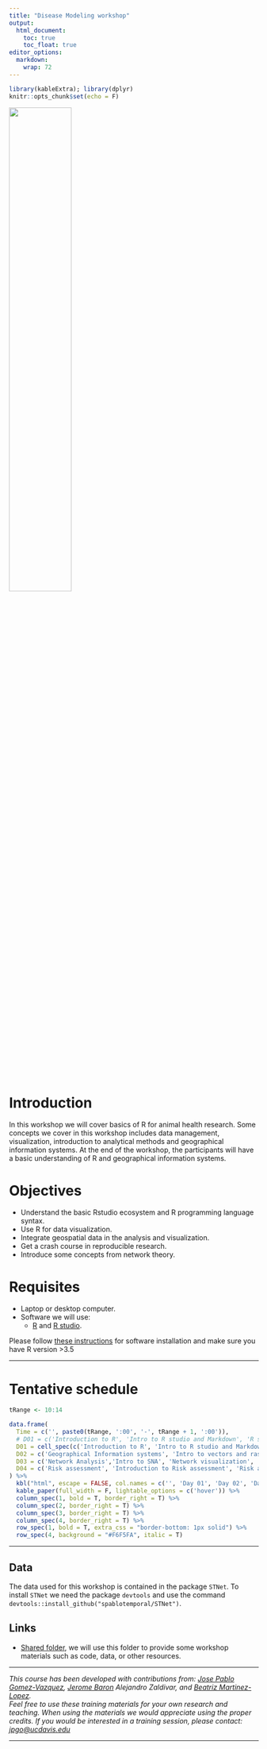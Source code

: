 ```yaml
---
title: "Disease Modeling workshop"
output:
  html_document:
    toc: true
    toc_float: true
editor_options: 
  markdown: 
    wrap: 72
---
```


```r
library(kableExtra); library(dplyr)
knitr::opts_chunk$set(echo = F)
```


<img src="img/cadms-left.png" style="width:50%;position:center"/>

# Introduction

In this workshop we will cover basics of R for animal health research.
Some concepts we cover in this workshop includes data management,
visualization, introduction to analytical methods and geographical
information systems. At the end of the workshop, the participants will
have a basic understanding of R and geographical information systems.

# Objectives

-   Understand the basic Rstudio ecosystem and R programming language
    syntax.
-   Use R for data visualization.
-   Integrate geospatial data in the analysis and visualization.
-   Get a crash course in reproducible research.
-   Introduce some concepts from network theory.\
    <!-- - Identify appropriate statistical test to use for data analysis. -->

# Requisites

-   Laptop or desktop computer.\
-   Software we will use:
    -   [R](https://cloud.r-project.org/) and [R
        studio](https://www.rstudio.com/products/rstudio/).

Please follow [these instructions](0a_R_Intro.html) for software
installation and make sure you have R version \>3.5

<!-- ### Recommended reading -->

<!-- -   Martínez-López B, Perez AM, Sánchez-Vizcaíno JM. Social network -->

<!--     analysis. Review of general concepts and use in preventive -->

<!--     veterinary medicine. Transbound Emerg Dis. 2009 May;56(4):109-20. -->

<!--     doi: 10.1111/j.1865-1682.2009.01073.x. PMID: 19341388. -->

<!-- -   Enright J, Kao RR. Epidemics on dynamic networks. Epidemics. 2018 -->

<!--     Sep;24:88-97. doi: 10.1016/j.epidem.2018.04.003. Epub 2018 Apr 28. -->

<!--     PMID: 29907403. -->

<!-- -   Silk, M.J., Croft, D.P., Delahay, R.J., Hodgson, D.J., Weber, N., -->

<!--     Boots, M. and McDonald, R.A. (2017), The application of statistical -->

<!--     network models in disease research. Methods Ecol Evol, 8: 1026-1041. -->

<!--     <https://doi.org/10.1111/2041-210X.12770> -->

<!-- -   Farine, DR. When to choose dynamic vs. static social network -->

<!--     analysis. J Anim Ecol. 2018; 87: 128-- 138. -->

<!--     <https://doi.org/10.1111/1365-2656.12764> -->

------------------------------------------------------------------------

# Tentative schedule

```r
tRange <- 10:14

data.frame(
  Time = c('', paste0(tRange, ':00', '-', tRange + 1, ':00')),
  # D01 = c('Introduction to R', 'Intro to R studio and Markdown', 'R syntax and the tidyverse', 'Lunch', 'Graphics in R I', 'Graphics in R II'),
  D01 = cell_spec(c('Introduction to R', 'Intro to R studio and Markdown', 'R syntax and the tidyverse', 'Lunch', 'Graphics in R I', 'Graphics in R II'), 'html', link = c('', '1a_Intro_RstudioMarkdown.html', '1b_RandTidyverse.html','Lunch.html', '1c_GraphicsI.html', '1d_GraphicsII.html')),
  D02 = c('Geographical Information systems', 'Intro to vectors and rasters', 'Manipulating spatial objects and projections', 'Lunch', 'Spatial statistics', 'Cartography'),
  D03 = c('Network Analysis','Intro to SNA', 'Network visualization', 'Lunch', 'Bipartite Networks', 'Dynamic Networks'),
  D04 = c('Risk assessment', 'Introduction to Risk assessment', 'Risk assessment in R I', 'Lunch', 'Risk assessment in R I II', '')
) %>% 
  kbl("html", escape = FALSE, col.names = c('', 'Day 01', 'Day 02', 'Day 03', 'Day 04')) %>%
  kable_paper(full_width = F, lightable_options = c('hover')) %>% 
  column_spec(1, bold = T, border_right = T) %>% 
  column_spec(2, border_right = T) %>% 
  column_spec(3, border_right = T) %>% 
  column_spec(4, border_right = T) %>% 
  row_spec(1, bold = T, extra_css = "border-bottom: 1px solid") %>% 
  row_spec(4, background = "#F6F5FA", italic = T)
```


<!-- -   Day 01: Intro to R -->
<!--     -   Intro to R studio and Markdown <!-- - The interface --> 
<!--         <!-- - Writing documents: pdfs, reports and presentations --> 
<!--     -   R syntax and the tidyverse <!-- - Importing data --> 
<!--         <!-- - Cleaning data --> 
<!--         <!-- - Summary tables and statistics --> 
<!--     -   Graphics in R <!-- - Visualizing distributions  --> 
<!--         <!-- - Plots for continuous data --> 
<!--         <!-- - Plots for categorical data --> 
<!-- -   Day 02: GIS in R -->
<!--     -   Intro to Vectors and Rasters -->
<!--     -   Manipulating spatial objects and projections -->
<!--     -   Spatial statistics -->
<!--     -   Cartography -->
<!-- -   Day 03: Network analysis -->
<!--     -   Static networks -->
<!--     -   Bipartite networks -->
<!--     -   Dynamic networks -->
<!-- -   Day 04: Advanced visualization: Shiny etc.. -->
<!--     -   Intro to shiny -->

------------------------------------------------------------------------

## Data

The data used for this workshop is contained in the package `STNet`. To
install `STNet` we need the package `devtools` and use the command
`devtools::install_github("spablotemporal/STNet")`.

<!-- ------------------------------------------------------------------------ -->

## Links

-   [Shared
    folder](https://ucdavis.box.com/s/65bg7mu85kblruofbkf481ontvuw128e),
    we will use this folder to provide some workshop materials such as
    code, data, or other resources.

<!-- # Post workshop survey -->

<!-- ICAHS -->

<!-- We would appreciate if you take a minute to fill a quick anonymous -->

<!-- survey for feedback. To go to the survey follow [THIS LINK](Survey.html) -->

<!-- https://forms.gle/2NLzs7vLYUdumYjT9 -->

<!-- NIFNAF -->

<!-- We would appreciate if you take a minute to fill a quick anonymous survey for feedback. To go to the survey follow [THIS LINK](https://ucdavis.co1.qualtrics.com/jfe/form/SV_40oI9hjyLzb4W0K) -->

------------------------------------------------------------------------

*This course has been developed with contributions from: [Jose Pablo
Gomez-Vazquez](https://www.spablo-temporal.network), [Jerome
Baron](https://www.researchgate.net/profile/Jerome-Baron-2?_iepl%5Bcontexts%5D%5B0%5D=searchReact&_iepl%5BinteractionType%5D=headerSearchResearcher&_iepl%5Bposition%5D=1&_iepl%5BrgKey%5D=AC%3A19976637&_iepl%5Bquery%5D=jerome%20baron&_sg%5B0%5D=h0qwByBH7jEA9pnkn57dm5DqgHcuF9RNJMTd-1Y79ltjmKk1-oUwMXIy0pcjRE2CnEYq1KdLptyRR6s54PsSQTvSojEvOpxGlpJjg6kuLhyfGh3pNjLchg.RUn0HdO-b7dyxeqozqlU1rJYELS8Vbv-3SOTmOVKfhG2vntyZ18MRQemx2xzjlKdofPhapNFbhW2HCVG1gGhtw&_sg%5B1%5D=LN6moeDNOP7fMtM7A31LTwZ9q27yotxpXtAgTlLmDlxFCvXSd6qjzytmLHphEk7feO7YsBVeJEbTHCewI-A.RUn0HdO-b7dyxeqozqlU1rJYELS8Vbv-3SOTmOVKfhG2vntyZ18MRQemx2xzjlKdofPhapNFbhW2HCVG1gGhtw&_sgd%5B2%20words%5D=1&_sgd%5B10-20%20characters%5D=1)
Alejandro Zaldivar, and [Beatriz
Martinez-Lopez](https://cadms.vetmed.ucdavis.edu/about/director).\
Feel free to use these training materials for your own research and
teaching. When using the materials we would appreciate using the proper
credits. If you would be interested in a training session, please
contact: [jpgo\@ucdavis.edu](mailto:jpgo@ucdavis.edu){.email}*

------------------------------------------------------------------------
